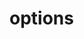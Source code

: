 # options


<ul className="grid grid-cols-1 md:grid-cols-2 lg:grid-cols-3 xl:grid-cols-4 gap-4 -ml-6">
<ReferenceCard
    title="Chains"
    description="Get Option Chain For A Stock. No greek data is returned"
    url="/sdk/reference/stocks/options/chains"
    chevron={false}
/>
<ReferenceCard
    title="Dte"
    description="Returns a new column containing the DTE as an integer, including 0."
    url="/sdk/reference/stocks/options/dte"
    chevron={false}
/>
<ReferenceCard
    title="Eodchain"
    description="Get full EOD option date across all expirations"
    url="/sdk/reference/stocks/options/eodchain"
    chevron={false}
/>
<ReferenceCard
    title="Expirations"
    description="Get Option Chain Expirations"
    url="/sdk/reference/stocks/options/expirations"
    chevron={false}
/>
<ReferenceCard
    title="Generate Data"
    description="Gets x values, and y values before and after premiums"
    url="/sdk/reference/stocks/options/generate_data"
    chevron={false}
/>
<ReferenceCard
    title="Get Strategies"
    description="Gets options strategies for all, or a list of, DTE(s)."
    url="/sdk/reference/stocks/options/get_strategies"
    chevron={false}
/>
<ReferenceCard
    title="Greeks"
    description="Gets the greeks for a given option"
    url="/sdk/reference/stocks/options/greeks"
    chevron={false}
/>
<ReferenceCard
    title="Grhist"
    description="Get historical EOD option prices, with Greeks, for a given OCC chain label."
    url="/sdk/reference/stocks/options/grhist"
    chevron={false}
/>
<ReferenceCard
    title="Hist"
    description="Get historical option pricing."
    url="/sdk/reference/stocks/options/hist"
    chevron={false}
/>
<ReferenceCard
    title="Info"
    description="Scrape barchart for options info"
    url="/sdk/reference/stocks/options/info"
    chevron={false}
/>
<ReferenceCard
    title="Last Price"
    description="Makes api request for last price"
    url="/sdk/reference/stocks/options/last_price"
    chevron={false}
/>
<ReferenceCard
    title="Load Options Chains"
    description="Loads all options chains from a specific source, fields returned to each attribute will vary."
    url="/sdk/reference/stocks/options/load_options_chains"
    chevron={false}
/>
<ReferenceCard
    title="Oi"
    description="Plot open interest"
    url="/sdk/reference/stocks/options/oi"
    chevron={false}
/>
<ReferenceCard
    title="Pcr"
    description="Gets put call ratio over last time window [Source: AlphaQuery.com]"
    url="/sdk/reference/stocks/options/pcr"
    chevron={false}
/>
<ReferenceCard
    title="Price"
    description="Get Option current price for a stock."
    url="/sdk/reference/stocks/options/price"
    chevron={false}
/>
<ReferenceCard
    title="Unu"
    description="Get unusual option activity from fdscanner.com"
    url="/sdk/reference/stocks/options/unu"
    chevron={false}
/>
<ReferenceCard
    title="Voi"
    description="Plot volume and open interest"
    url="/sdk/reference/stocks/options/voi"
    chevron={false}
/>
<ReferenceCard
    title="Vol"
    description="Plot volume"
    url="/sdk/reference/stocks/options/vol"
    chevron={false}
/>
<ReferenceCard
    title="Vsurf"
    description="Gets IV surface for calls and puts for ticker"
    url="/sdk/reference/stocks/options/vsurf"
    chevron={false}
/>
</ul>
